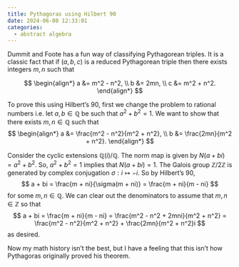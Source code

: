 ```yaml
---
title: Pythagoras using Hilbert 90
date: 2024-06-08 12:33:01
categories:
  - abstract algebra
---
```


Dummit and Foote has a fun way of classifying Pythagorean triples. It is a classic fact that if $(a, b, c)$ is a reduced Pythagorean triple then there exists integers $m, n$ such that 

$$ 
\begin{align*}
  a &= m^2 - n^2, \\
  b &= 2mn, \\
  c &= m^2 + n^2.
\end{align*}
$$

To prove this using Hilbert's 90, first we change the problem to rational numbers i.e.
let $a, b\in \mathbb{Q}$ be such that $a^2 + b^2 = 1$. We want to show that there exists $m, n \in \mathbb{Q}$ such that
$$
\begin{align*}
  a &= \frac{m^2 - n^2}{m^2 + n^2}, \\
  b &= \frac{2mn}{m^2 + n^2}.
\end{align*}
$$

Consider the cyclic extensions $\mathbb{Q}(i)/\mathbb{Q}$.
The norm map is given by $N(a + bi) = a^2 + b^2$.
So, $a ^ 2 + b ^ 2 = 1$ implies that $N(a + bi) = 1$.
The Galois group $\mathbb{Z}/2\mathbb{Z}$ is generated by complex conjugation $\sigma : i \mapsto -i$.
So by Hilbert's 90, $$ a + bi = \frac{m + ni}{\sigma(m + ni)} = \frac{m + ni}{m - ni} $$ for some $m, n \in \mathbb{Q}$.
We can clear out the denominators to assume that $m, n \in \mathbb{Z}$ so that 
$$ 
a + bi = \frac{m + ni}{m - ni} = \frac{m^2 - n^2 + 2mni}{m^2 + n^2} = \frac{m^2 - n^2}{m^2 + n^2} + \frac{2mn}{m^2 + n^2}i
$$
as desired.

Now my math history isn't the best, but I have a feeling that this isn't how Pythagoras originally proved his theorem.